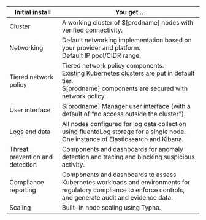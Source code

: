| **Initial install**             | **You get...**                                                                                                                                                 |
| ------------------------------- | -------------------------------------------------------------------------------------------------------------------------------------------------------------- |
| Cluster                         | A working cluster of $[prodname] nodes with verified connectivity.                                                                                            |
| Networking                      | Default networking implementation based on your provider and platform. <br />Default IP pool/CIDR range.                                                       |
| Tiered network policy           | Tiered network policy components. <br />Existing Kubernetes clusters are put in default tier.<br />$[prodname] components are secured with network policy.    |
| User interface                  | $[prodname] Manager user interface (with a default of “no access outside the cluster”).                                                                       |
| Logs and data                   | All nodes configured for log data collection using fluentdLog storage for a single node.<br />One instance of Elasticsearch and Kibana.                        |
| Threat prevention and detection | Components and dashboards for anomaly detection and tracing and blocking suspicious activity.                                                                  |
| Compliance reporting            | Components and dashboards to assess Kubernetes workloads and environments for regulatory compliance to enforce controls, and generate audit and evidence data. |
| Scaling                         | Built-in node scaling using Typha.                                                                                                                             |

